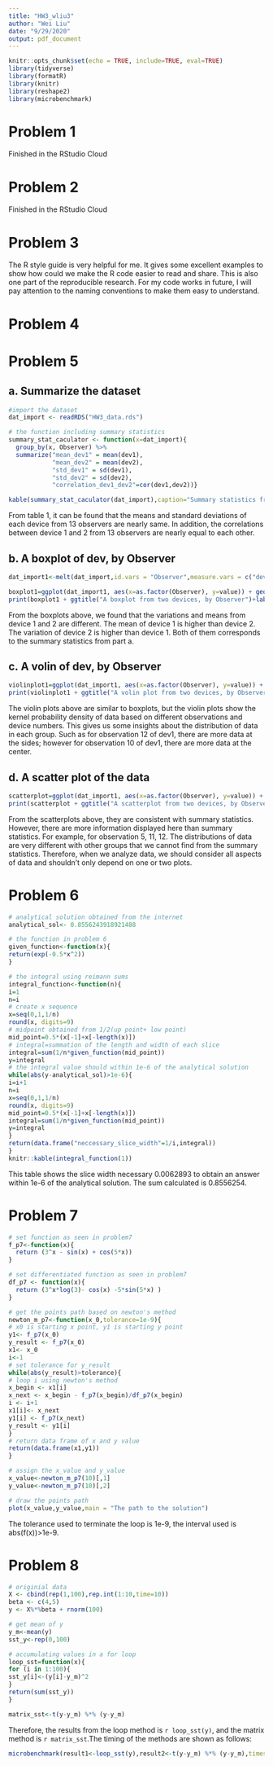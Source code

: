 ```yaml
---
title: "HW3_wliu3"
author: "Wei Liu"
date: "9/29/2020"
output: pdf_document
---
```



```r
knitr::opts_chunk$set(echo = TRUE, include=TRUE, eval=TRUE)
library(tidyverse)
library(formatR)
library(knitr)
library(reshape2)
library(microbenchmark)
```


# Problem 1
Finished in the RStudio Cloud

# Problem 2
Finished in the RStudio Cloud

# Problem 3
The R style guide is very helpful for me. It gives some excellent examples to show how could we make the R code easier to read and share. This is also one part of the reproducible research. For my code works in future, I will pay attention to the naming conventions to make them easy to understand.

# Problem 4


# Problem 5

## a. Summarize the dataset

```r
#import the dataset
dat_import <- readRDS("HW3_data.rds")

# the function including summary statistics
summary_stat_caculator <- function(x=dat_import){
  group_by(x, Observer) %>% 
  summarize("mean_dev1" = mean(dev1),
            "mean_dev2" = mean(dev2),
            "std_dev1" = sd(dev1),
            "std_dev2" = sd(dev2),
            "correlation_dev1_dev2"=cor(dev1,dev2))}

kable(summary_stat_caculator(dat_import),caption="Summary statistics from 13 Observers")
```
From table 1, it can be found that the means and standard deviations of each device from 13 observers are nearly same. In addition, the correlations between device 1 and 2 from 13 observers are nearly equal to each other.   


## b. A boxplot of dev, by Observer
```r
dat_import1<-melt(dat_import,id.vars = "Observer",measure.vars = c("dev1","dev2"))

boxplot1=ggplot(dat_import1, aes(x=as.factor(Observer), y=value)) + geom_boxplot() + facet_grid(~variable)
print(boxplot1 + ggtitle("A boxplot from two devices, by Observer")+labs(x = "observer"))
```
From the boxplots above, we found that the variations and means from device 1 and 2 are different. The mean of device 1 is higher than device 2. The variation of device 2 is higher than device 1. Both of them corresponds to the summary statistics from part a.

## c. A volin of dev, by Observer
```r
violinplot1=ggplot(dat_import1, aes(x=as.factor(Observer), y=value)) + geom_violin() + facet_grid(~variable)
print(violinplot1 + ggtitle("A volin plot from two devices, by Observer")+labs(x = "observer"))
```
The violin plots above are similar to boxplots, but the violin plots show the kernel probability density of data based on different observations and device numbers. This gives us some insights about the distribution of data in each group. Such as for observation 12 of dev1, there are more data at the sides; however for observation 10 of dev1, there are more data at the center.

## d. A scatter plot of the data
```r
scatterplot=ggplot(dat_import1, aes(x=as.factor(Observer), y=value)) + geom_point() + facet_grid(~variable)
print(scatterplot + ggtitle("A scatterplot from two devices, by Observer")+labs(x = "observer"))
```
From the scatterplots above, they are consistent with summary statistics. However, there are more information displayed here than summary statistics. For example, for observation 5, 11, 12. The distributions of data are very different with other groups that we cannot find from the summary statistics. Therefore, when we analyze data, we should consider all aspects of data and shouldn't only depend on one or two plots. 

# Problem 6
```r
# analytical solution obtained from the internet
analytical_sol<- 0.8556243918921488

# the function in problem 6
given_function<-function(x){
return(exp(-0.5*x^2))
}

# the integral using reimann sums
integral_function<-function(n){
i=1
n=i
# create x sequence
x=seq(0,1,1/n)
round(x, digits=9)
# midpoint obtained from 1/2(up point+ low point)
mid_point=0.5*(x[-1]+x[-length(x)])
# integral=summation of the length and width of each slice
integral=sum(1/n*given_function(mid_point))
y=integral
# the integral value should within 1e-6 of the analytical solution
while(abs(y-analytical_sol)>1e-6){
i=i+1
n=i
x=seq(0,1,1/n)
round(x, digits=9)
mid_point=0.5*(x[-1]+x[-length(x)])
integral=sum(1/n*given_function(mid_point))
y=integral
}
return(data.frame("neccessary_slice_width"=1/i,integral))
}
knitr::kable(integral_function(1))
```
This table shows the slice width necessary 0.0062893 to obtain an answer within 1e-6 of the analytical solution. The sum calculated is 0.8556254.

# Problem 7
```r
# set function as seen in problem7
f_p7<-function(x){
  return (3^x - sin(x) + cos(5*x))
}

# set differentiated function as seen in problem7
df_p7 <- function(x){
  return (3^x*log(3)- cos(x) -5*sin(5*x) )
}

# get the points path based on newton's method 
newton_m_p7<-function(x_0,tolerance=1e-9){
# x0 is starting x point, y1 is starting y point
y1<- f_p7(x_0)
y_result <- f_p7(x_0)
x1<- x_0
i<-1
# set tolerance for y_result
while(abs(y_result)>tolerance){
# loop i using newton's method 
x_begin <- x1[i]
x_next <- x_begin - f_p7(x_begin)/df_p7(x_begin)
i <- i+1
x1[i]<- x_next
y1[i] <- f_p7(x_next)
y_result <- y1[i]
}
# return data frame of x and y value
return(data.frame(x1,y1))
}

# assign the x_value and y_value
x_value<-newton_m_p7(10)[,1]
y_value<-newton_m_p7(10)[,2]

# draw the points path
plot(x_value,y_value,main = "The path to the solution")
```

The tolerance used to terminate the loop is 1e-9, the interval used is abs(f(x))>1e-9.


# Problem 8
```r
# originial data
X <- cbind(rep(1,100),rep.int(1:10,time=10))
beta <- c(4,5)
y <- X%*%beta + rnorm(100)

# get mean of y 
y_m<-mean(y)
sst_y<-rep(0,100)

# accumulating values in a for loop 
loop_sst=function(x){
for (i in 1:100){
sst_y[i]<-(y[i]-y_m)^2
}
return(sum(sst_y))
}

```


```r
matrix_sst<-t(y-y_m) %*% (y-y_m)
```

Therefore, the results from the loop method is `r loop_sst(y)`, and the matrix method is `r matrix_sst`.The timing of the methods are shown as follows:

```r
microbenchmark(result1<-loop_sst(y),result2<-t(y-y_m) %*% (y-y_m),times=100,unit="ms")
```